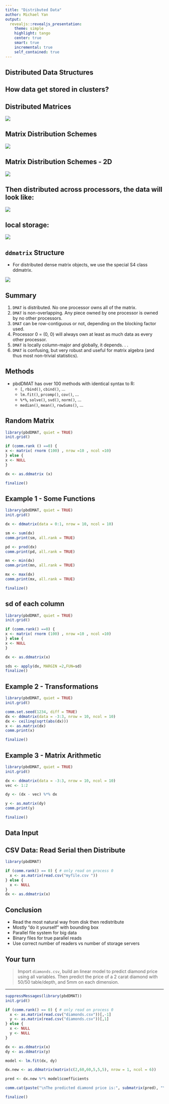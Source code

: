 ```yaml
---
title: "Distributed Data"
author: Michael Yan
output:
  revealjs::revealjs_presentation:
    theme: simple
    highlight: tango
    center: true
    smart: true
    incremental: true
    self_contained: true
---
```


## Distributed Data Structures

## How data get stored in clusters?

## Distributed Matrices

![](imgs/dmat5.PNG)

## Matrix Distribution Schemes

![](imgs/dmat1.PNG)

## Matrix Distribution Schemes - 2D

![](imgs/dmat2.PNG)

## Then distributed across processors, the data will look like:

![](imgs/dmat3.PNG)

## local storage:

![](imgs/dmat4.PNG)

## `ddmatrix` Structure 

- For distributed dense matrix objects, we use the special S4 class
ddmatrix.

![](imgs/dmat6.PNG)

## Summary

1. `DMAT` is distributed. No one processor owns all of the matrix.
2. `DMAT` is non-overlapping. Any piece owned by one processor is owned by no other processors.
3. `DMAT` can be row-contiguous or not, depending on the blocking factor used.
4. Processor 0 = (0, 0) will always own at least as much data as every other processor.
5. `DMAT` is locally column-major and globally, it depends. . .
6. `DMAT` is confusing, but very robust and useful for matrix algebra (and thus most non-trivial statistics).

## Methods

- pbdDMAT has over 100 methods with identical syntax to R:
    - `[`, `rbind()`, `cbind()`, ...
    - `lm.fit()`, `prcomp()`, `cov()`, ...
    - `%*%`, `solve()`, `svd()`, `norm()`, ...
    - `median()`, `mean()`, `rowSums()`, ...

## Random Matrix

```r
library(pbdDMAT, quiet = TRUE)
init.grid()

if (comm.rank () ==0) {
x <- matrix( rnorm (100) , nrow =10 , ncol =10)
} else {
x <- NULL
}

dx <- as.ddmatrix (x)

finalize()
```

## Example 1 - Some Functions

```r
library(pbdDMAT, quiet = TRUE)
init.grid()

dx <- ddmatrix(data = 0:1, nrow = 10, ncol = 10)

sm <- sum(dx)
comm.print(sm, all.rank = TRUE)

pd <- prod(dx)
comm.print(pd, all.rank = TRUE)

mn <- min(dx)
comm.print(mn, all.rank = TRUE)

mx <- max(dx)
comm.print(mx, all.rank = TRUE)

finalize()
```

## sd of each column

```r
library(pbdDMAT, quiet = TRUE)
init.grid()

if (comm.rank() ==0) {
x <- matrix( rnorm (100) , nrow =10 , ncol =10)
} else {
x <- NULL
}

dx <- as.ddmatrix(x)

sds <- apply(dx, MARGIN =2,FUN=sd)
finalize()
```




## Example 2 - Transformations

```r
library(pbdDMAT, quiet = TRUE)
init.grid()

comm.set.seed(1234, diff = TRUE)
dx <- ddmatrix(data = -3:3, nrow = 10, ncol = 10)
dx <- ceiling(sqrt(abs(dx)))
x <- as.matrix(dx)
comm.print(x)

finalize()

```

## Example 3 - Matrix Arithmetic

```r
library(pbdDMAT, quiet = TRUE)
init.grid()

dx <- ddmatrix(data = -3:3, nrow = 10, ncol = 10)
vec <- 1:2

dy <- (dx - vec) %*% dx

y <- as.matrix(dy)
comm.print(y)

finalize()
```

## Data Input

## CSV Data: Read Serial then Distribute

```r
library(pbdDMAT)

if (comm.rank() == 0) { # only read on process 0
  x <- as.matrix(read.csv("myfile.csv "))
} else {
  x <- NULL
}
dx <- as.ddmatrix(x)

```

## Conclusion
- Read the most natural way from disk then redistribute
- Mostly "do it yourself" with bounding box
- Parallel file system for big data
- Binary files for true parallel reads
- Use correct number of readers vs number of storage servers


## Your turn {data-background=#4CDBB7}

> Import `diamonds.csv`, build an linear model to predict diamond price using all variables. 
Then predict the price of a 2 carat diamond with 50/50 table/depth, and 5mm on each dimension.

---

```r
suppressMessages(library(pbdDMAT))
init.grid()

if (comm.rank() == 0) { # only read on process 0
  x <- as.matrix(read.csv("diamonds.csv"))[,-1]
  y <- as.matrix(read.csv("diamonds.csv"))[,1]
} else {
  x <- NULL
  y <- NULL
}

dx <- as.ddmatrix(x)
dy <- as.ddmatrix(y)

model <- lm.fit(dx, dy)

dx.new <- as.ddmatrix(matrix(c(2,60,60,5,5,5), nrow = 1, ncol = 6))

pred <- dx.new %*% model$coefficients

comm.cat(paste("\nThe predicted diamond price is:", submatrix(pred), "\n"), quiet=T)

finalize()
```
